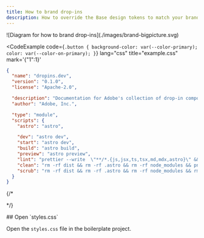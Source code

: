 ```yaml
---
title: How to brand drop-ins
description: How to override the Base design tokens to match your brand.
---
```



<Diagram caption="This is the caption that can be long in order to explain the graphic.">
  ![Diagram for how to brand drop-ins](./images/brand-bigpicture.svg)
</Diagram>

<CodeExample
  code={`
    .button {
      background-color: var(--color-primary);
      color: var(--color-on-primary);
    }
  `}
  lang="css"
  title="example.css"
  mark='{"1":1}'
></CodeExample>

```json title="example.json" {"1. Provide the value prop here:":5-6} del={"2. Remove the disabled and active states:":8-10} ins={"3. Add this to render the children inside the button:":12-15}
{
  "name": "dropins.dev",
  "version": "0.1.0",
  "license": "Apache-2.0",

  "description": "Documentation for Adobe's collection of drop-in components for your commerce storefront.",
  "author": "Adobe, Inc.",

  "type": "module",
  "scripts": {
    "astro": "astro",

    "dev": "astro dev",
    "start": "astro dev",
    "build": "astro build",
    "preview": "astro preview",
    "lint": "prettier --write  \"**/*.{js,jsx,ts,tsx,md,mdx,astro}\" && eslint --fix \"src/**/*.{js,ts,jsx,tsx,astro}\"",
    "clean": "rm -rf dist && rm -rf .astro && rm -rf node_modules && pnpm install",
    "scrub": "rm -rf dist && rm -rf .astro && rm -rf node_modules && rm -rf pnpm-lock.yaml && rm -rf ~./.pnpm-store && pnpm install"
  }
}
```

{/*

<CodeExample code={colorJson} lang="json" title={fileName} mark={mark} /> */}

<Steps>
## Open `styles.css`

Open the `styles.css` file in the boilerplate project.

</Steps>
